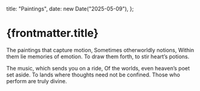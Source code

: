   title: "Paintings",
  date: new Date("2025-05-09"),
};

# {frontmatter.title}

The paintings that capture motion,
Sometimes otherworldly notions,
Within them lie memories of emotion.
To draw them forth, to stir heart’s potions.

The music, which sends you on a ride,
Of the worlds, even heaven’s poet set aside.
To lands where thoughts need not be confined.
Those who perform are truly divine.
